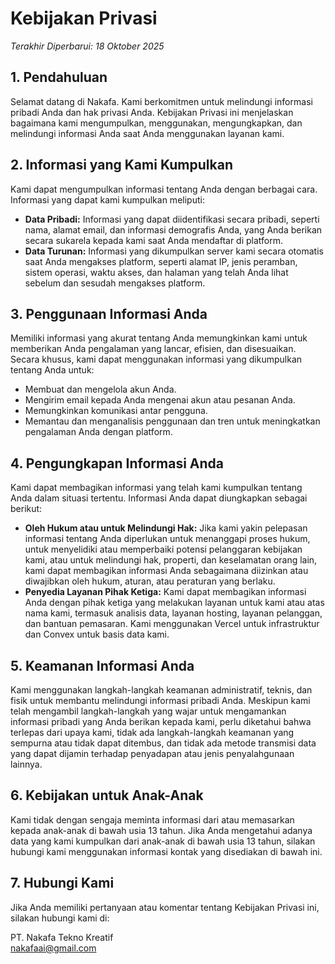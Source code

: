 # Kebijakan Privasi

_Terakhir Diperbarui: 18 Oktober 2025_

## 1. Pendahuluan

Selamat datang di Nakafa. Kami berkomitmen untuk melindungi informasi pribadi Anda dan hak privasi Anda. Kebijakan Privasi ini menjelaskan bagaimana kami mengumpulkan, menggunakan, mengungkapkan, dan melindungi informasi Anda saat Anda menggunakan layanan kami.

## 2. Informasi yang Kami Kumpulkan

Kami dapat mengumpulkan informasi tentang Anda dengan berbagai cara. Informasi yang dapat kami kumpulkan meliputi:

- **Data Pribadi:** Informasi yang dapat diidentifikasi secara pribadi, seperti nama, alamat email, dan informasi demografis Anda, yang Anda berikan secara sukarela kepada kami saat Anda mendaftar di platform.
- **Data Turunan:** Informasi yang dikumpulkan server kami secara otomatis saat Anda mengakses platform, seperti alamat IP, jenis peramban, sistem operasi, waktu akses, dan halaman yang telah Anda lihat sebelum dan sesudah mengakses platform.

## 3. Penggunaan Informasi Anda

Memiliki informasi yang akurat tentang Anda memungkinkan kami untuk memberikan Anda pengalaman yang lancar, efisien, dan disesuaikan. Secara khusus, kami dapat menggunakan informasi yang dikumpulkan tentang Anda untuk:

- Membuat dan mengelola akun Anda.
- Mengirim email kepada Anda mengenai akun atau pesanan Anda.
- Memungkinkan komunikasi antar pengguna.
- Memantau dan menganalisis penggunaan dan tren untuk meningkatkan pengalaman Anda dengan platform.

## 4. Pengungkapan Informasi Anda

Kami dapat membagikan informasi yang telah kami kumpulkan tentang Anda dalam situasi tertentu. Informasi Anda dapat diungkapkan sebagai berikut:

- **Oleh Hukum atau untuk Melindungi Hak:** Jika kami yakin pelepasan informasi tentang Anda diperlukan untuk menanggapi proses hukum, untuk menyelidiki atau memperbaiki potensi pelanggaran kebijakan kami, atau untuk melindungi hak, properti, dan keselamatan orang lain, kami dapat membagikan informasi Anda sebagaimana diizinkan atau diwajibkan oleh hukum, aturan, atau peraturan yang berlaku.
- **Penyedia Layanan Pihak Ketiga:** Kami dapat membagikan informasi Anda dengan pihak ketiga yang melakukan layanan untuk kami atau atas nama kami, termasuk analisis data, layanan hosting, layanan pelanggan, dan bantuan pemasaran. Kami menggunakan Vercel untuk infrastruktur dan Convex untuk basis data kami.

## 5. Keamanan Informasi Anda

Kami menggunakan langkah-langkah keamanan administratif, teknis, dan fisik untuk membantu melindungi informasi pribadi Anda. Meskipun kami telah mengambil langkah-langkah yang wajar untuk mengamankan informasi pribadi yang Anda berikan kepada kami, perlu diketahui bahwa terlepas dari upaya kami, tidak ada langkah-langkah keamanan yang sempurna atau tidak dapat ditembus, dan tidak ada metode transmisi data yang dapat dijamin terhadap penyadapan atau jenis penyalahgunaan lainnya.

## 6. Kebijakan untuk Anak-Anak

Kami tidak dengan sengaja meminta informasi dari atau memasarkan kepada anak-anak di bawah usia 13 tahun. Jika Anda mengetahui adanya data yang kami kumpulkan dari anak-anak di bawah usia 13 tahun, silakan hubungi kami menggunakan informasi kontak yang disediakan di bawah ini.

## 7. Hubungi Kami

Jika Anda memiliki pertanyaan atau komentar tentang Kebijakan Privasi ini, silakan hubungi kami di:

PT. Nakafa Tekno Kreatif  
[nakafaai@gmail.com](mailto:nakafaai@gmail.com)
